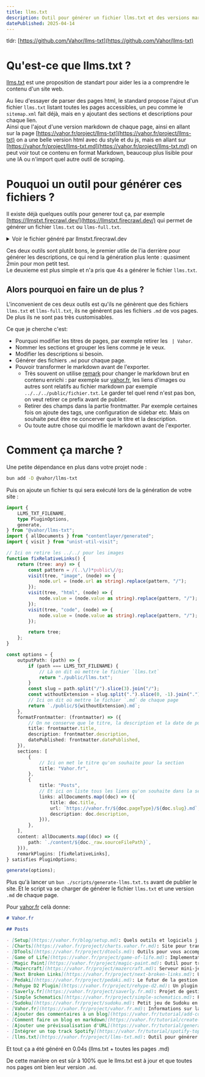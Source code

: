 ```yaml
---
title: llms.txt
description: Outil pour générer un fichier llms.txt et des versions markdown de chaque page de votre site.
datePublished: 2025-04-14
---
```


tldr: [https://github.com/Vahor/llms-txt](https://github.com/Vahor/llms-txt)


# Qu'est-ce que llms.txt ?

[llms.txt](https://llmstxt.org/) est une proposition de standart pour aider les ia a comprendre le contenu d'un site web.

Au lieu d'essayer de parser des pages html, le standard propose l'ajout d'un fichier `llms.txt` listant toutes les pages accessibles, un peu comme le `sitemap.xml` fait déjà, mais en y ajoutant des sections et descriptions pour chaque lien.\
Ainsi que l'ajout d'une version markdown de chaque page, ainsi en allant sur la page [https://vahor.fr/project/llms-txt](https://vahor.fr/project/llms-txt) on a une belle version html avec du style et du js, mais en allant sur [https://vahor.fr/project/llms-txt.md](https://vahor.fr/project/llms-txt.md) on peut voir tout ce contenu en format Markdown, beaucoup plus lisible pour une IA ou n'import quel autre outil de scraping.

# Pouquoi un outil pour générer ces fichiers ?

Il existe déjà quelques outils pour generer tout ça, par exemple [https://llmstxt.firecrawl.dev/](https://llmstxt.firecrawl.dev/) qui permet de générer un fichier `llms.txt` ou `llms-full.txt`.

<details>
  <summary>Voir le fichier généré par llmstxt.firecrawl.dev</summary>
```md
# https://vahor.fr/ llms.txt

- [Nathan David's Portfolio](https://vahor.fr/): Fullstack developer sharing projects, articles, and interests.
- [MacOS Setup Guide](https://vahor.fr/blog/setup): Explore setup for MacOS with Zsh, Vim, and more.
- [Beautiful Chart Generator](https://vahor.fr/project/charts.vahor.fr): Create beautiful charts quickly with customizable options.
- [Game Tools Overview](https://vahor.fr/project/dtools): Explore tools for game packet analysis and chat features.
- [Game of Life Project](https://vahor.fr/project/game-of-life): Rust implementation of Game of Life using Tauri framework.
- [Magic Paint App](https://vahor.fr/project/magic-paint): Transform images into paint by number with Magic Paint.
- [Mazercraft Server Overview](https://vahor.fr/project/mazercraft): Overview of Mazercraft server project features and development.
- [Next Broken Links Tool](https://vahor.fr/project/next-broken-links): Automate detection of broken links in Next.js projects.
- [Pedaki School Management](https://vahor.fr/project/pedaki): Pedaki is an innovative school management solution project.
- [Text to Diagrams](https://vahor.fr/project/rehype-d2): D2 transforms text into diagrams with advanced features.
- [Saverly Project Overview](https://vahor.fr/project/saverly.fr): Showcasing Saverly's design, animations, and tech stack.
- [Minecraft Schematic Manager](https://vahor.fr/project/simple-schematics): Manage Minecraft schematics with auto-rotation and previews.
- [Unlimited Sudoku Games](https://vahor.fr/project/sudoku): Play unlimited Sudoku games and generate new puzzles easily.
- [Vahor Digital Solutions](https://vahor.fr/project/vahor.fr): Explore Vahor's innovative solutions for digital transformation.
- [Add Comments Tutorial](https://vahor.fr/tutorial/add-comments-to-blog): Learn to add comments to your blog easily and freely.
- [Markdown Blog Tutorial](https://vahor.fr/tutorial/create-a-markdown-blog): Learn to create a Markdown blog using Next.js.
- [Open Graph and XPath](https://vahor.fr/tutorial/generate-url-preview): Learn about Open Graph and XPath integration techniques.
- [Spotify Top Tracks Guide](https://vahor.fr/tutorial/spotify-top-track): Learn how to access Spotify user top tracks efficiently.
- [Blog Tools Overview](https://vahor.fr/tag/blog): Explore tools and software I use daily for blogging.
- [2022 Projects and Blogs](https://vahor.fr/tag/2022): Explore projects and blog posts from 2022 on Vahor.
- [2024 Projects and Tutorials](https://vahor.fr/tag/2024): Explore various projects and tutorials for 2024.
- [Innovative Educational Tools](https://vahor.fr/tag/2023): Explore innovative educational tools and creative projects.
- [Minecraft Plugins and Servers](https://vahor.fr/tag/minecraft): Explore Minecraft plugins and mini-game servers for players.
- [Mazercraft Server](https://vahor.fr/tag/2021): Minecraft mini-game server for unique player experiences.
- [Blog Enhancement Tutorials](https://vahor.fr/tag/tutorial): Explore various tutorials for enhancing your blog experience.
- [Web Development Projects](https://vahor.fr/tag/all): Explore various projects and tutorials related to web development.
```
</details>

Ou encore avec [llmstxt](https://github.com/dotenvx/llmstxt)

<details>
  <summary>Voir le fichier généré par llmstxt</summary>
```md
# Vahor

> Développeur full-stack

## Blog

- [Setup | Vahor](https://vahor.fr/blog/setup): Quels outils et logiciels j'utilise au quotidien.

## Project

- [Charts | Vahor](https://vahor.fr/project/charts.vahor.fr): Site pour transformer un json en un beau graphique.
- [DTools | Vahor](https://vahor.fr/project/dtools): Outils pour vous accompagner dans Dofus.
- [Game of Life | Vahor](https://vahor.fr/project/game-of-life): Implementation de Conway's Game of Life en Rust, utilisant Tauri pour l'interface graphique.
- [Magic Paint | Vahor](https://vahor.fr/project/magic-paint): Outil pour transformer une image en coloriage magique.
- [Mazercraft | Vahor](https://vahor.fr/project/mazercraft): Serveur mini-jeu Minecraft ayant pour but d'accueillir un grand nombre de joueurs sur des jeux inédits.
- [Next Broken Links | Vahor](https://vahor.fr/project/next-broken-links): Une cli qui détectes les liens invalides dans un site Next.js
- [Pedaki | Vahor](https://vahor.fr/project/pedaki): Le futur de la gestion scolaire.
- [Rehype D2 Plugin | Vahor](https://vahor.fr/project/rehype-d2): Un plugin Rehype pour convertir des diagrammes D2 en SVG ou PNG.
- [Saverly.fr | Vahor](https://vahor.fr/project/saverly.fr): Projet de gestion de budget personnel.
- [Simple Schematics | Vahor](https://vahor.fr/project/simple-schematics): Plugin minecraft pour simplifier la gestion des schématics.
- [Sudoku | Vahor](https://vahor.fr/project/sudoku): Petit jeu de Sudoku en ligne avec génération de grille aléatoire, vérification, solution et tips.
- [Vahor.fr | Vahor](https://vahor.fr/project/vahor.fr): Informations sur la réalisation de ce site.

## Tutorial

- [Ajouter des commentaires à un blog | Vahor](https://vahor.fr/tutorial/add-comments-to-blog): Ajouter des commentaires à un blog statique.
- [Comment faire un blog en markdown | Vahor](https://vahor.fr/tutorial/create-a-markdown-blog): Créer un blog en markdown avec Next.js.
- [Ajouter une prévisualisation d'URL | Vahor](https://vahor.fr/tutorial/generate-url-preview): Comment générer une prévisualisation d'une URL en utilisant Open Graph et xpath.
- [Intégrer un top track Spotify | Vahor](https://vahor.fr/tutorial/spotify-top-track): Comment intégrer un top track Spotify sur un site.

## Tag

- [Vahor](https://vahor.fr/tag/blog): Développeur full-stack
- [Vahor](https://vahor.fr/tag/2022): Développeur full-stack
- [Vahor](https://vahor.fr/tag/project): Développeur full-stack
- [Vahor](https://vahor.fr/tag/2024): Développeur full-stack
- [Vahor](https://vahor.fr/tag/2023): Développeur full-stack
- [Vahor](https://vahor.fr/tag/minecraft): Développeur full-stack
- [Vahor](https://vahor.fr/tag/2021): Développeur full-stack
- [Vahor](https://vahor.fr/tag/2025): Développeur full-stack
- [Vahor](https://vahor.fr/tag/tutorial): Développeur full-stack
- [Vahor](https://vahor.fr/tag/all): Développeur full-stack
```
</details>

Ces deux outils sont plutôt bons, le premier utilie de l'ia derrière pour générer les descriptions, ce qui rend la génération plus lente : quasiment 2min pour mon petit test.\
Le deuxieme est plus simple et n'a pris que 4s a générer le fichier `llms.txt`.

## Alors pourquoi en faire un de plus ?

L'inconvenient de ces deux outils est qu'ils ne génèrent que des fichiers `llms.txt` et `llms-full.txt`, ils ne génèrent pas les fichiers `.md` de vos pages.\
De plus ils ne sont pas très customisables.

<UrlPreview url="https://github.com/Vahor/llms-txt" />

Ce que je cherche c'est:
- Pourquoi modifier les titres de pages, par exemple retirer les ` | Vahor`.
- Nommer les sections et grouper les liens comme je le veux.
- Modifier les descriptions si besoin.
- Générer des fichiers `.md` pour chaque page.
- Pouvoir transformer le markdown avant de l'exporter.
   - Très souvent on utilise [remark](https://github.com/remarkjs/remark) pour changer le markdown brut en contenu enrichi : par exemple sur [vahor.fr](https://vahor.fr), les liens d'images ou autres sont relatifs au fichier markdown par exemple `../../../public/fichier.txt`. Le garder tel quel rend n'est pas bon, on veut retirer ce prefix avant de publier.
   - Retirer des champs dans la partie frontmatter. Par exemple certaines fois on ajoute des tags, une configuration de sidebar etc. Mais on souhaite peut être ne concerver que le titre et la description.
   - Ou toute autre chose qui modifie le markdown avant de l'exporter.

# Comment ça marche ?

Une petite dépendance en plus dans votre projet node :

```bash
bun add -D @vahor/llms-txt
```

Puis on ajoute un fichier ts qui sera exécuté lors de la génération de votre site :

```ts title="scripts/generate-llms.ts"
import {
	LLMS_TXT_FILENAME,
	type PluginOptions,
	generate,
} from "@vahor/llms-txt";
import { allDocuments } from "contentlayer/generated";
import { visit } from "unist-util-visit";

// Ici on retire les ../../ pour les images
function fixRelativeLinks() {
	return (tree: any) => {
		const pattern = /(..\/)*public\//g;
		visit(tree, "image", (node) => {
			node.url = (node.url as string).replace(pattern, "/");
		});
		visit(tree, "html", (node) => {
			node.value = (node.value as string).replace(pattern, "/");
		});
		visit(tree, "code", (node) => {
			node.value = (node.value as string).replace(pattern, "/");
		});

		return tree;
	};
}

const options = {
	outputPath: (path) => {
		if (path === LLMS_TXT_FILENAME) {
			// Là on dit où mettre le fichier `llms.txt`
			return "./public/llms.txt";
		}
		const slug = path.split("/").slice(3).join("/");
		const withoutExtension = slug.split(".").slice(0, -1).join(".");
		// Ici on dit où mettre le fichier `.md` de chaque page
		return `./public/${withoutExtension}.md`;
	},
	formatFrontmatter: (frontmatter) => ({
		// On ne conserve que le titre, la description et la date de publication
		title: frontmatter.title,
		description: frontmatter.description,
		datePublished: frontmatter.datePublished,
	}),
	sections: [
		{
			// Ici on met le titre qu'on souhaite pour la section
			title: "Vahor.fr",
		},
		{
			title: "Posts",
			// Et ici on liste tous les liens qu'on souhaite dans la section "Posts".
			links: allDocuments.map((doc) => ({
				title: doc.title,
				url: `https://vahor.fr/${doc.pageType}/${doc.slug}.md`,
				description: doc.description,
			})),
		},
	],
	content: allDocuments.map((doc) => ({
		path: `./content/${doc._raw.sourceFilePath}`,
	})),
	remarkPlugins: [fixRelativeLinks],
} satisfies PluginOptions;

generate(options);
```

Plus qu'à lancer un `bun ./scripts/generate-llms.txt.ts` avant de publier le site. Et le script va se charger de générer le fichier `llms.txt` et une version `.md` de chaque page. 

Pour [vahor.fr](https://vahor.fr) celà donne:
```md
# Vahor.fr

## Posts

- [Setup](https://vahor.fr/blog/setup.md): Quels outils et logiciels j'utilise au quotidien.
- [Charts](https://vahor.fr/project/charts.vahor.fr.md): Site pour transformer un json en un beau graphique.
- [DTools](https://vahor.fr/project/dtools.md): Outils pour vous accompagner dans Dofus.
- [Game of Life](https://vahor.fr/project/game-of-life.md): Implementation de Conway's Game of Life en Rust, utilisant Tauri pour l'interface graphique.
- [Magic Paint](https://vahor.fr/project/magic-paint.md): Outil pour transformer une image en coloriage magique.
- [Mazercraft](https://vahor.fr/project/mazercraft.md): Serveur mini-jeu Minecraft ayant pour but d'accueillir un grand nombre de joueurs sur des jeux inédits.
- [Next Broken Links](https://vahor.fr/project/next-broken-links.md): Une cli qui détectes les liens invalides dans un site Next.js
- [Pedaki](https://vahor.fr/project/pedaki.md): Le futur de la gestion scolaire.
- [Rehype D2 Plugin](https://vahor.fr/project/rehype-d2.md): Un plugin Rehype pour convertir des diagrammes D2 en SVG ou PNG.
- [Saverly.fr](https://vahor.fr/project/saverly.fr.md): Projet de gestion de budget personnel.
- [Simple Schematics](https://vahor.fr/project/simple-schematics.md): Plugin minecraft pour simplifier la gestion des schématics.
- [Sudoku](https://vahor.fr/project/sudoku.md): Petit jeu de Sudoku en ligne avec génération de grille aléatoire, vérification, solution et tips.
- [Vahor.fr](https://vahor.fr/project/vahor.fr.md): Informations sur la réalisation de ce site.
- [Ajouter des commentaires à un blog](https://vahor.fr/tutorial/add-comments-to-blog.md): Ajouter des commentaires à un blog statique.
- [Comment faire un blog en markdown](https://vahor.fr/tutorial/create-a-markdown-blog.md): Créer un blog en markdown avec Next.js.
- [Ajouter une prévisualisation d'URL](https://vahor.fr/tutorial/generate-url-preview.md): Comment générer une prévisualisation d'une URL en utilisant Open Graph et xpath.
- [Intégrer un top track Spotify](https://vahor.fr/tutorial/spotify-top-track.md): Comment intégrer un top track Spotify sur un site.
- [llms.txt](https://vahor.fr/project/llms-txt.md): Outil pour générer un fichier llms.txt et des versions markdown de chaque page de votre site.
```
Et tout ça a été généré en 0.04s (llms.txt + toutes les pages .md)

De cette manière on est sûr à 100% que le llms.txt est à jour et que toutes nos pages ont bien leur version `.md`.
